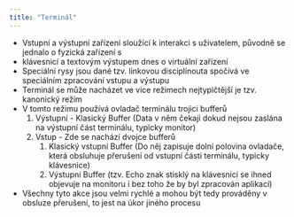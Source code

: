 ```yaml
---
title: "Terminál"
---
```


- Vstupní a výstupní zařízení sloužící k interakci s uživatelem, původně se jednalo o fyzická zařízení s
- klávesnicí a textovým výstupem dnes o virtuální zařízení
- Speciální rysy jsou dané tzv. linkovou disciplínouta spočívá ve speciálním zpracování vstupu a výstupu
- Terminál se může nacházet ve více režimech nejtypičtější je tzv. kanonický režim
- V tomto režimu používá ovladač terminálu trojici bufferů
  1. Výstupní - Klasický Buffer (Data v něm čekají dokud nejsou zaslána na výstupní část terminálu, typicky monitor)
  1. Vstup - Zde se nachází dvojce bufferů
     1. Klasický vstupní Buffer (Do něj zapisuje dolní polovina ovladače, která obsluhuje přerušení od vstupní části terminálu, typicky klávesnice)
     1. Výstupní Buffer (tzv. Echo znak stisklý na klávesnici se ihned objevuje na monitoru i bez toho že by byl zpracován aplikací)
- Všechny tyto akce jsou velmi rychlé a mohou být tedy prováděny v obsluze přerušení, to jest na úkor jiného procesu
